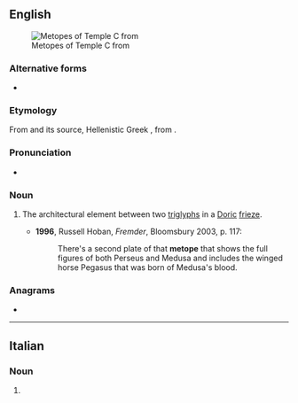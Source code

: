==English==
[[File:Metope_tempio_c_selinunte.jpg|thumb|Metopes of Temple C from {{w|Selinunte}}]]

===Alternative forms===
* {{alter|en|metopa||obsolete}}

===Etymology===
From {{bor|en|la|metopa}} and its source, Hellenistic Greek {{m|grc|μετόπη}}, from {{af|grc|μετά|ὀπή|gloss1=between|gloss2=hole|nocat=1}}.

===Pronunciation===
* {{IPA|en|/ˈmɛtəʊp/|/ˈmɛtəpi/}}

===Noun===
{{en-noun}}

# {{lb|en|architecture}} The architectural element between two [[triglyph]]s in a [[Doric]] [[frieze]].
#* '''1996''', Russell Hoban, ''Fremder'', Bloomsbury 2003, p. 117:
#*: There's a second plate of that '''metope''' that shows the full figures of both Perseus and Medusa and includes the winged horse Pegasus that was born of Medusa's blood.

===Anagrams===
* {{anagrams|en|a=eemopt|poemet}}

----

==Italian==

===Noun===
{{head|it|noun plural form|g=f}}

# {{plural of|it|metopa}}